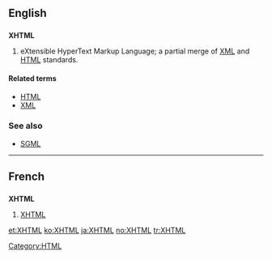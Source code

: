 ==English==

==={{initialism}}===
{{wikipedia}}
'''XHTML'''

# eXtensible HyperText Markup Language; a partial merge of [[XML]] and [[HTML]] standards.

====Related terms====
* [[HTML]]
* [[XML]]

===See also===
* [[SGML]]

----

==French==

==={{initialism}}===
'''XHTML'''

# [[XHTML#English|XHTML]]

[[Category:HTML]]

[[et:XHTML]]
[[ko:XHTML]]
[[ja:XHTML]]
[[no:XHTML]]
[[tr:XHTML]]